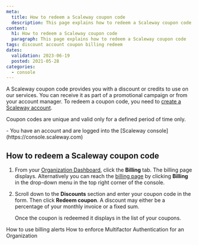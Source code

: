 ```yaml
---
meta:
  title: How to redeem a Scaleway coupon code
  description: This page explains how to redeem a Scaleway coupon code
content:
  h1: How to redeem a Scaleway coupon code
  paragraph: This page explains how to redeem a Scaleway coupon code
tags: discount account coupon billing redeem
dates:
  validation: 2023-06-19
  posted: 2021-05-28
categories:
  - console
---
```


A Scaleway coupon code provides you with a discount or credits to use on our services. You can receive it as part of a promotional campaign or from your account manager. To redeem a coupon code, you need to [create a Scaleway account](/console/account/how-to/create-an-account/).

Coupon codes are unique and valid only for a defined period of time only.

<Message type="requirement">
  - You have an account and are logged into the [Scaleway console](https://console.scaleway.com)
</Message>

## How to redeem a Scaleway coupon code

1. From your [Organization Dashboard](https://console.scaleway.com/organization), click the **Billing** tab. The billing page displays.
    <Lightbox src="scaleway-billing-tab.webp" alt="" />
    <Message type="tip">
      Alternatively you can reach the [billing page](https://console.scaleway.com/organization/billing) by clicking **Billing** in the drop-down menu in the top right corner of the console.
    </Message>
2. Scroll down to the **Discounts** section and enter your coupon code in the form. Then click **Redeem coupon**.
    <Lightbox src="scaleway-redeem-coupon.webp" alt="" />
    <Message type="note">
      A discount may either be a percentage of your monthly invoice or a fixed sum.
    </Message>

    Once the coupon is redeemed it displays in the list of your coupons.


<Navigation title="See Also">
  <PreviousButton to="/console/account/how-to/use-billing-alerts/">How to use billing alerts</PreviousButton>
  <NextButton to="/console/account/how-to/enforce-mfa">How to enforce Multifactor Authentication for an Organization</NextButton>
</Navigation>
